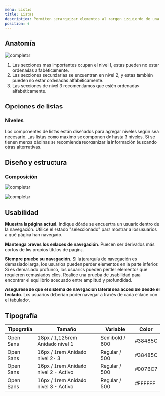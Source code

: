 ```yaml
---
menu: Listas
title: Listas
description: Permiten jerarquizar elementos al margen izquierdo de una página, o mostrar la subnavegación dentro de una sección de un sitio web.
position: 6
---
```


## Anatomía

![completar](/componentes/listas/anatomia-1.svg)

1. Las secciones mas importantes ocupan el nivel 1, estas pueden no estar ordenadas alfabéticamente.
2. Las secciones secundarias se encuentran en nivel 2, y estas también pueden no estar ordenadas alfabéticamente.
3. Las secciones de nivel 3 recomendamos que estén ordenadas alfabéticamente.

## Opciones de listas

### Niveles

Los componentes de listas están diseñados para agregar niveles según sea necesario. Las listas como maximo se componen de hasta 3 niveles. Si se tienen menos páginas se recomienda reorganizar la información buscando otras alternativas.


<Example>
  <Row>
    <Col items={1}>
      <NavExample />
    </Col>
  </Row>
</Example>

## Diseño y estructura

### Composición

![completar](/componentes/listas/composicion-1.svg)

![completar](/componentes/listas/composicion-2.svg)

## Usabilidad

**Muestra la página actual**. Indique dónde se encuentra un usuario dentro de la navegación. Utilice el estado "seleccionado" para mostrar a los usuarios a qué página han navegado.

**Mantenga breves los enlaces de navegación**. Pueden ser derivados más cortos de los propios títulos de página.

**Siempre pruebe su navegación**. Si la jerarquía de navegación es demasiado larga, los usuarios pueden perder elementos en la parte inferior. Si es demasiado profundo, los usuarios pueden perder elementos que requieren demasiados clics. Realice una prueba de usabilidad para encontrar el equilibrio adecuado entre amplitud y profundidad.

**Asegúrese de que el sistema de navegación lateral sea accesible desde el teclado**. Los usuarios deberían poder navegar a través de cada enlace con el tabulador.

## Tipografía

| Tipografía | Tamaño                               | Variable       | Color   |
| ---------- | ------------------------------------ | -------------- | ------- |
| Open Sans  | 18px / 1,125rem Anidado nivel 1      | Semibold / 600 | #38485C |
| Open Sans  | 16px / 1rem Anidado nivel 2- 3       | Regular / 500  | #38485C |
| Open Sans  | 16px / 1rem Anidado nivel 2 - Activo | Regular / 500  | #007BC7 |
| Open Sans  | 16px / 1rem Anidado nivel 3 - Activo | Regular / 500  | #FFFFFF |
